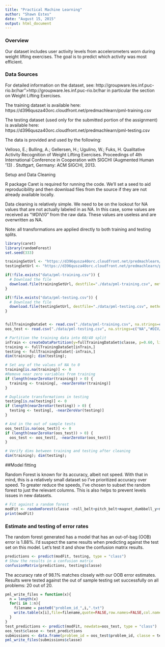 ```yaml
---
title: "Practical Machine Learning"
author: "Shawn Estes"
date: "August 15, 2015"
output: html_document
---
```


### Overview

Our dataset includes user activity levels from accelerometers worn during weight lifting exercises. The goal is to predict which activity was most efficient. 

### Data Sources

For detailed information on the dataset, see: http://groupware.les.inf.puc-rio.br/har">http://groupware.les.inf.puc-rio.br/har in particular the section on Weight Lifting Exercises. 

The training dataset is available here: https://d396qusza40orc.cloudfront.net/predmachlearn/pml-training.csv

The testing dataset (used only for the submitted portion of the assignment) is available here: https://d396qusza40orc.cloudfront.net/predmachlearn/pml-testing.csv

The data is provided and used by the following: 

Velloso, E.; Bulling, A.; Gellersen, H.; Ugulino, W.; Fuks, H. Qualitative Activity Recognition of Weight Lifting Exercises. Proceedings of 4th International Conference in Cooperation with SIGCHI (Augmented Human '13) . Stuttgart, Germany: ACM SIGCHI, 2013. 


Setup and Data Cleaning

R package Caret is required for running the code. We'll set a seed to aid reproducibility and then download files from the source if they are not already available locally.

Data cleaning is relatively simple. We need to be on the lookout for NA values that are not actually labeled in as NA. In this case, some values are received as "!#DIV/0" from the raw data. These values are useless and are overwritten as NA. 

Note: all transformations are applied directly to both training and testing splits. 

```r

library(caret)
library(randomForest)
set.seed(333)

trainingSetUrl <- "https://d396qusza40orc.cloudfront.net/predmachlearn/pml-training.csv"
testingSetUrl <- "https://d396qusza40orc.cloudfront.net/predmachlearn/pml-testing.csv"

if(!file.exists("data/pml-training.csv")) { 
  # Download the file 
  download.file(trainingSetUrl, destfile="./data/pml-training.csv", method="curl")
}

if(!file.exists("data/pml-testing.csv")) { 
  # Download the file 
  download.file(testingSetUrl, destfile="./data/pml-testing.csv", method="curl")
}


fullTrainingDataSet <- read.csv("./data/pml-training.csv", na.strings=c("NA","#DIV/0!",""), head=TRUE)
oos_test <- read.csv("./data/pml-testing.csv", na.strings=c("NA","#DIV/0!",""), head=TRUE)

# Partition the training data into 60/40 split 
inTrain <- createDataPartition(y=fullTrainingDataSet$classe, p=0.60, list=FALSE)
training <- fullTrainingDataSet[inTrain,]
testing <- fullTrainingDataSet[-inTrain,]
dim(training); dim(testing);

# Set any of the values of NA to 0 
training[is.na(training)] <- 0
#Remove near zero variables from training
if (length(nearZeroVar(training)) > 0) {
  training <- training[, -nearZeroVar(training)] 
}

# Duplicate transformations in testing
testing[is.na(testing)] <- 0
if (length(nearZeroVar(testing)) > 0) {
  testing <- testing[, -nearZeroVar(testing)] 
}

# And in the out of sample tests
oos_test[is.na(oos_test)] <- 0
if (length(nearZeroVar(oos_test)) > 0) {
  oos_test <- oos_test[, -nearZeroVar(oos_test)] 
}

# Verify dims between training and testing after cleaning
dim(training); dim(testing);
```

##Model fitting 

Random Forest is known for its accuracy, albeit not speed. With that in mind, this is a relatively small dataset so I've prioritized accuracy over speed. To greater reduce the speeds, I've chosen to subset the random forest to just the relevant columns. This is also helps to prevent levels issues in new datasets.


```r

# Fit against a random forest
modFit <- randomForest(classe ~roll_belt+pitch_belt+magnet_dumbbell_y+magnet_dumbbell_z+pitch_forearm+accel_dumbbell_y+roll_arm+roll_forearm, data=training)
print(modFit)
```

### Estimate and testing of error rates

The random forest generated has a model that has an out-of-bag (OOB) error is 1.88%. I'd suspect the same results when predicting against the test set on this model. Let's test it and show the confusion matrix results. 

```r
predictions <- predict(modFit, testing, type = "class")
# Show the results in a confusion matrix
confusionMatrix(predictions, testing$classe)
```

The accuracy rate of 98.1% matches closely with our OOB error estimates. Results were tested against the out of sample testing set successfully on all problems: 20 out of 20. 


```r

pml_write_files = function(x){
  n = length(x)
  for(i in 1:n){
    filename = paste0("problem_id_",i,".txt")
    write.table(x[i],file=filename,quote=FALSE,row.names=FALSE,col.names=FALSE)
  }
}
test_predictions <- predict(modFit, newdata=oos_test, type = "class")
oos_test$classe <- test_predictions
submissions <- data.frame(problem_id = oos_test$problem_id, classe = test_predictions)
pml_write_files(submissions$classe)
```
